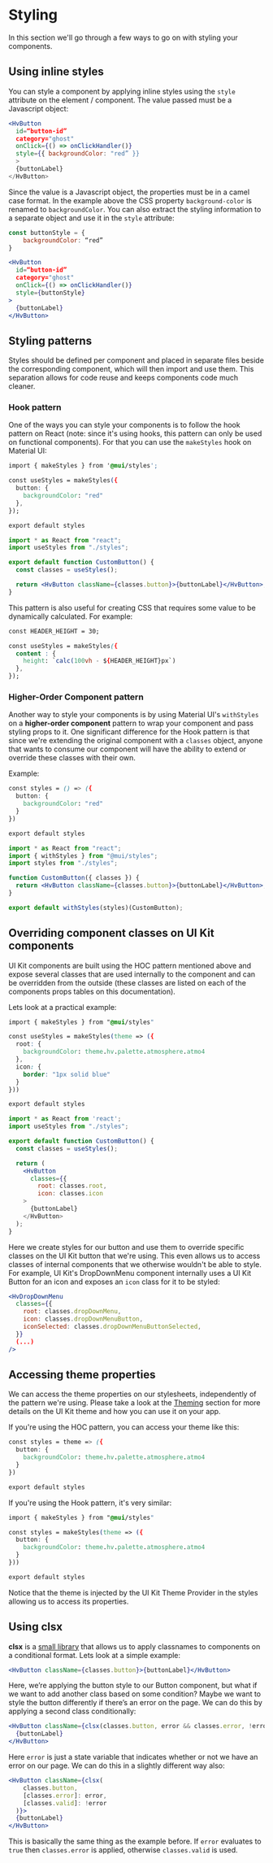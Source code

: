 
<Meta title="Guides/Styling" />

# Styling

In this section we'll go through a few ways to go on with styling your components.

## Using inline styles

You can style a component by applying inline styles using the `style` attribute on the element / component. The value passed must be a Javascript object:

```jsx
<HvButton
  id=“button-id”
  category="ghost"
  onClick={() => onClickHandler()}
  style={{ backgroundColor: "red” }}
  >
  {buttonLabel}
</HvButton>
```

Since the value is a Javascript object, the properties must be in a camel case format.
In the example above the CSS property `background-color` is renamed to `backgroundColor`.
You can also extract the styling information to a separate object and use it in the `style` attribute:

```jsx
const buttonStyle = {
	backgroundColor: “red”
}

<HvButton
  id=“button-id”
  category="ghost"
  onClick={() => onClickHandler()}
  style={buttonStyle}
>
  {buttonLabel}
</HvButton>
```

## Styling patterns

Styles should be defined per component and placed in separate files beside the corresponding component,
which will then import and use them. This separation allows for code reuse and keeps components code much cleaner.

### Hook pattern

One of the ways you can style your components is to follow the hook pattern on React
(note: since it's using hooks, this pattern can only be used on functional components).
For that you can use the `makeStyles` hook on Material UI:

```css
import { makeStyles } from '@mui/styles';

const useStyles = makeStyles({
  button: {
    backgroundColor: "red"
  },
});

export default styles
```

```jsx
import * as React from "react";
import useStyles from "./styles";

export default function CustomButton() {
  const classes = useStyles();

  return <HvButton className={classes.button}>{buttonLabel}</HvButton>;
}
```

This pattern is also useful for creating CSS that requires some value to be dynamically calculated. For example:

```css
const HEADER_HEIGHT = 30;

const useStyles = makeStyles({
  content : {
    height: `calc(100vh - ${HEADER_HEIGHT}px`)
  },
});
```

### Higher-Order Component pattern

Another way to style your components is by using Material UI's `withStyles` on a **higher-order component** pattern
to wrap your component and pass styling props to it. One significant difference for the Hook pattern is that since
we're extending the original component with a `classes` object, anyone that wants to consume our component will have
the ability to extend or override these classes with their own.

Example:

```css
const styles = () => ({
  button: {
    backgroundColor: "red"
  }
})

export default styles
```

```jsx
import * as React from "react";
import { withStyles } from "@mui/styles";
import styles from "./styles";

function CustomButton({ classes }) {
  return <HvButton className={classes.button}>{buttonLabel}</HvButton>;
}

export default withStyles(styles)(CustomButton);
```

## Overriding component classes on UI Kit components

UI Kit components are built using the HOC pattern mentioned above and expose several classes that are
used internally to the component and can be overridden from the outside (these classes are listed on each
of the components props tables on this documentation).

Lets look at a practical example:

```css
import { makeStyles } from "@mui/styles"

const useStyles = makeStyles(theme => ({
  root: {
    backgroundColor: theme.hv.palette.atmosphere.atmo4
  },
  icon: {
    border: "1px solid blue"
  }
}))

export default styles
```

```jsx
import * as React from 'react';
import useStyles from "./styles";

export default function CustomButton() {
  const classes = useStyles();

  return (
    <HvButton
      classes={{
        root: classes.root,
        icon: classes.icon
    >
      {buttonLabel}
    </HvButton>
  );
}
```

Here we create styles for our button and use them to override specific classes on the UI Kit button that we're using.
This even allows us to access classes of internal components that we otherwise wouldn't be able to style. For example,
UI Kit's DropDownMenu component internally uses a UI Kit Button for an icon and exposes an `icon` class for it to be
styled:

```jsx
<HvDropDownMenu
  classes={{
    root: classes.dropDownMenu,
    icon: classes.dropDownMenuButton,
    iconSelected: classes.dropDownMenuButtonSelected,
  }}
  (...)
/>
```

## Accessing theme properties

We can access the theme properties on our stylesheets, independently of the pattern we're using. Please take a look at the [Theming]()
section for more details on the UI Kit theme and how you can use it on your app.

If you're using the HOC pattern, you can access your theme like this:

```css
const styles = theme => ({
  button: {
    backgroundColor: theme.hv.palette.atmosphere.atmo4
  }
})

export default styles
```

If you're using the Hook pattern, it's very similar:

```css
import { makeStyles } from "@mui/styles"

const styles = makeStyles(theme => ({
  button: {
    backgroundColor: theme.hv.palette.atmosphere.atmo4
  }
}))

export default styles
```

Notice that the theme is injected by the UI Kit Theme Provider in the styles allowing us to access its properties.

## Using clsx

**clsx** is a [small library](https://www.npmjs.com/package/clsx) that allows us to apply classnames to components on a conditional format. Lets look at a simple example:

```jsx
<HvButton className={classes.button}>{buttonLabel}</HvButton>
```

Here, we’re applying the button style to our Button component, but what if we want to add another class based on some condition? Maybe we want to style the button differently if there’s an error on the page. We can do this by applying a second class conditionally:

```jsx
<HvButton className={clsx(classes.button, error && classes.error, !error && classes.valid)}>
  {buttonLabel}
</HvButton>
```

Here `error` is just a state variable that indicates whether or not we have an error on our page. We can do this in a slightly different way also:

```jsx
<HvButton className={clsx(
    classes.button,
    [classes.error]: error,
    [classes.valid]: !error
  )}>
  {buttonLabel}
</HvButton>
```

This is basically the same thing as the example before. If `error` evaluates to `true` then `classes.error` is applied, otherwise `classes.valid` is used.
